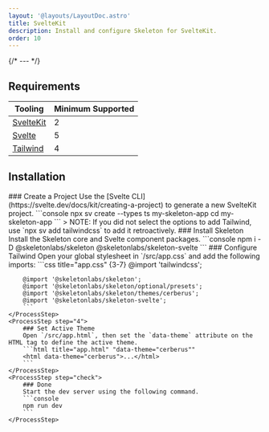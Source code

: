 ```yaml
---
layout: '@layouts/LayoutDoc.astro'
title: SvelteKit
description: Install and configure Skeleton for SvelteKit.
order: 10
---
```




{/* --- */}

## Requirements

| Tooling                              | Minimum Supported |
| ------------------------------------ | ----------------- |
| [SvelteKit](https://svelte.dev/)     | 2                 |
| [Svelte](https://svelte.dev/)        | 5                 |
| [Tailwind](https://tailwindcss.com/) | 4                 |

## Installation

<Process>
    <ProcessStep step="1">
        ### Create a Project
        Use the [Svelte CLI](https://svelte.dev/docs/kit/creating-a-project) to generate a new SvelteKit project.
        ```console
        npx sv create --types ts my-skeleton-app
		cd my-skeleton-app
        ```
		> NOTE: If you did not select the options to add Tailwind, use `npx sv add tailwindcss` to add it retroactively.
    </ProcessStep>
    <ProcessStep step="2">
        ### Install Skeleton
        Install the Skeleton core and Svelte component packages.
        ```console
        npm i -D @skeletonlabs/skeleton @skeletonlabs/skeleton-svelte
        ```
    </ProcessStep>
    <ProcessStep step="3">
		### Configure Tailwind
        Open your global stylesheet in `/src/app.css` and add the following imports:
        ```css title="app.css" {3-7}
        @import 'tailwindcss';

        @import '@skeletonlabs/skeleton';
        @import '@skeletonlabs/skeleton/optional/presets';
        @import '@skeletonlabs/skeleton/themes/cerberus';
        @import '@skeletonlabs/skeleton-svelte';
        ```
    </ProcessStep>
    <ProcessStep step="4">
        ### Set Active Theme
        Open `/src/app.html`, then set the `data-theme` attribute on the HTML tag to define the active theme.
        ```html title="app.html" "data-theme="cerberus""
        <html data-theme="cerberus">...</html>
        ```
    </ProcessStep>
    <ProcessStep step="check">
        ### Done
        Start the dev server using the following command.
    	```console
        npm run dev
        ```
    </ProcessStep>

</Process>
